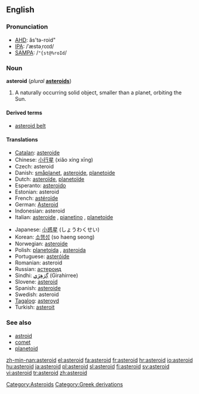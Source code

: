 {{see|Asteroid}}
==English==

===Pronunciation===
*[[w:AHD|AHD]]: ăs'tə-roid"
*[[w:IPA|IPA]]: /ˈæstəˌroɪd/
*[[w:SAMPA|SAMPA]]: /<tt>"{st@%roId</tt>/

===Noun===
{{wikipedia}}
'''asteroid''' (''plural'' '''[[asteroids]]''')

# {{astronomy}} A naturally occurring solid object, smaller than a planet, orbiting the Sun.

====Derived terms====
*[[asteroid belt]]

====Translations====
{{top}}
*[[Catalan]]: [[asteroide#Catalan|asteroide]]
*Chinese: [[小行星]] (xiǎo xíng xīng)
*Czech: asteroid
*Danish: [[småplanet]], [[asteroide#Danish|asteroide]], [[planetoide#Danish|planetoide]]
*Dutch: [[asteroïde]], [[planetoïde]]
*Esperanto: [[asteroido]]
*Estonian: asteroid
*French: [[astéroïde]] {{m}}
*German: [[Asteroid]] {{m}}
*Indonesian: asteroid
*Italian: [[asteroide#Italian|asteroide]] {{m}}, [[pianetino]] {{m}}, [[planetoide#Italian|planetoide]]
{{mid}}
*Japanese: [[小惑星]] (しょうわくせい)
*Korean: [[소행성]] (so haeng seong)
*Norwegian: [[asteroide#Norwegian|asteroide]]
*Polish: [[planetoida]] {{f}}, [[asteroida]] {{n}}
*Portuguese: [[asteróide]] {{m}}
*Romanian: asteroid {{m}}
*Russian: [[астероид]]
*Sindhi: [[گِرَھِڙِي]] (Girahirree) {{f}}
*Slovene: [[asteroid]] {{m}}
*Spanish: [[asteroide#Spanish|asteroide]] {{m}}
*Swedish: asteroid {{c}}
*[[Tagalog]]: [[asteroyd]]
*Turkish: [[asteroit]]
{{bottom}}

===See also===
*[[astroid]]
*[[comet]]
*[[planetoid]]

[[Category:Asteroids]]
[[Category:Greek derivations]]

[[zh-min-nan:asteroid]]
[[el:asteroid]]
[[fa:asteroid]]
[[fr:asteroid]]
[[hr:asteroid]]
[[io:asteroid]]
[[hu:asteroid]]
[[ja:asteroid]]
[[pl:asteroid]]
[[sl:asteroid]]
[[fi:asteroid]]
[[sv:asteroid]]
[[vi:asteroid]]
[[tr:asteroid]]
[[zh:asteroid]]